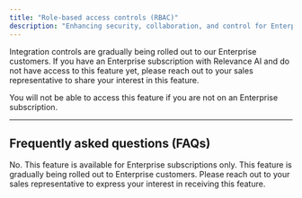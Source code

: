 ```yaml
---
title: "Role-based access controls (RBAC)"
description: "Enhancing security, collaboration, and control for Enterprise teams"
---
```


<Warning>
  Integration controls are gradually being rolled out to our Enterprise customers. If you have an Enterprise subscription with Relevance AI and do not have access to this feature yet, please reach out to your sales representative to share your interest in this feature.

  You will not be able to access this feature if you are not on an Enterprise subscription.
</Warning>



----

## Frequently asked questions (FAQs)

<AccordionGroup>
  <Accordion title="Can I access integration controls without upgrading to Enterprise?">No. This feature is available for Enterprise subscriptions only.</Accordion>
  <Accordion title="I'm on an Enterprise subscription but do not have access to this feature yet. How do I get access?">This feature is gradually being rolled out to Enterprise customers. Please reach out to your sales representative to express your interest in receiving this feature.</Accordion>
</AccordionGroup>